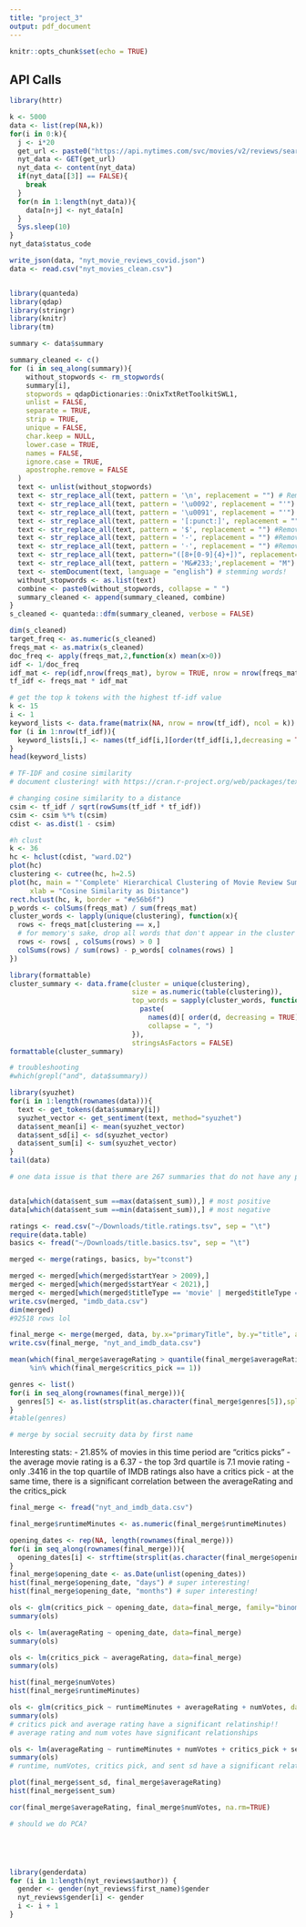 ```yaml
---
title: "project_3"
output: pdf_document
---
```


```r
knitr::opts_chunk$set(echo = TRUE)
```

## API Calls 

```r
library(httr)

k <- 5000
data <- list(rep(NA,k))
for(i in 0:k){
  j <- i*20
  get_url <- paste0("https://api.nytimes.com/svc/movies/v2/reviews/search.json?opening-date=2019-03-015:2021-013-15&api-key=wgJfZeGJBfKXqHXLC7MKYIhusdKGy2y5&offset=",j)
  nyt_data <- GET(get_url)
  nyt_data <- content(nyt_data)
  if(nyt_data[[3]] == FALSE){
    break
  }
  for(n in 1:length(nyt_data)){
    data[n+j] <- nyt_data[n]
  }
  Sys.sleep(10)
}
nyt_data$status_code

write_json(data, "nyt_movie_reviews_covid.json")
data <- read.csv("nyt_movies_clean.csv")



```

```r
library(quanteda)
library(qdap)
library(stringr)
library(knitr)
library(tm)

summary <- data$summary 

summary_cleaned <- c()
for (i in seq_along(summary)){
    without_stopwords <- rm_stopwords(
    summary[i],
    stopwords = qdapDictionaries::OnixTxtRetToolkitSWL1, 
    unlist = FALSE,
    separate = TRUE,
    strip = TRUE,
    unique = FALSE,
    char.keep = NULL,
    lower.case = TRUE,
    names = FALSE,
    ignore.case = TRUE,
    apostrophe.remove = FALSE
  )
  text <- unlist(without_stopwords)
  text <- str_replace_all(text, pattern = '\n', replacement = "") # Remove \n
  text <- str_replace_all(text, pattern = '\u0092', replacement = "'") #Replace with quote
  text <- str_replace_all(text, pattern = '\u0091', replacement = "'") #Replace with quote
  text <- str_replace_all(text, pattern = '[:punct:]', replacement = "") #Remove punctuation
  text <- str_replace_all(text, pattern = '$', replacement = "") #Remove punctuation
  text <- str_replace_all(text, pattern = '-', replacement = "") #Remove punctuation
  text <- str_replace_all(text, pattern = '·', replacement = "") #Remove punctuation
  text <- str_replace_all(text, pattern="([8+[0-9]{4}+])", replacement="") # removing all 8000-8999 ASCII errors 
  text <- str_replace_all(text, pattern = 'M&#233;',replacement = "M") # fix broken M 
  text <- stemDocument(text, language = "english") # stemming words! 
  without_stopwords <- as.list(text)
  combine <- paste0(without_stopwords, collapse = " ")
  summary_cleaned <- append(summary_cleaned, combine) 
}
s_cleaned <- quanteda::dfm(summary_cleaned, verbose = FALSE)

dim(s_cleaned)
target_freq <- as.numeric(s_cleaned)
freqs_mat <- as.matrix(s_cleaned)
doc_freq <- apply(freqs_mat,2,function(x) mean(x>0))
idf <- 1/doc_freq
idf_mat <- rep(idf,nrow(freqs_mat), byrow = TRUE, nrow = nrow(freqs_mat))
tf_idf <- freqs_mat * idf_mat

```

```r
# get the top k tokens with the highest tf-idf value
k <- 15
i <- 1
keyword_lists <- data.frame(matrix(NA, nrow = nrow(tf_idf), ncol = k))
for (i in 1:nrow(tf_idf)){
  keyword_lists[i,] <- names(tf_idf[i,][order(tf_idf[i,],decreasing = TRUE)[1:k]])
}
head(keyword_lists)
```

```r
# TF-IDF and cosine similarity
# document clustering! with https://cran.r-project.org/web/packages/textmineR/vignettes/b_document_clustering.html

# changing cosine similarity to a distance 
csim <- tf_idf / sqrt(rowSums(tf_idf * tf_idf))
csim <- csim %*% t(csim)
cdist <- as.dist(1 - csim)

#h clust 
k <- 36
hc <- hclust(cdist, "ward.D2")
plot(hc)
clustering <- cutree(hc, h=2.5)
plot(hc, main = "'Complete' Hierarchical Clustering of Movie Review Summaries TF-IDF",
     xlab = "Cosine Similarity as Distance")
rect.hclust(hc, k, border = "#e56b6f")
p_words <- colSums(freqs_mat) / sum(freqs_mat)
cluster_words <- lapply(unique(clustering), function(x){
  rows <- freqs_mat[clustering == x,]
  # for memory's sake, drop all words that don't appear in the cluster
  rows <- rows[ , colSums(rows) > 0 ]
  colSums(rows) / sum(rows) - p_words[ colnames(rows) ]
})
```

```r
library(formattable)
cluster_summary <- data.frame(cluster = unique(clustering),
                              size = as.numeric(table(clustering)),
                              top_words = sapply(cluster_words, function(d){
                                paste(
                                  names(d)[ order(d, decreasing = TRUE) ][ 1:5 ], 
                                  collapse = ", ")
                              }),
                              stringsAsFactors = FALSE)
formattable(cluster_summary)

# troubleshooting 
#which(grepl("and", data$summary))


```

```r
library(syuzhet)
for(i in 1:length(rownames(data))){
  text <- get_tokens(data$summary[i])
  syuzhet_vector <- get_sentiment(text, method="syuzhet")
  data$sent_mean[i] <- mean(syuzhet_vector)
  data$sent_sd[i] <- sd(syuzhet_vector)
  data$sent_sum[i] <- sum(syuzhet_vector)
}
tail(data)

# one data issue is that there are 267 summaries that do not have any positive or negative words in the dataset and therefore have a mean, sd, and sum of 0 


data[which(data$sent_sum ==max(data$sent_sum)),] # most positive 
data[which(data$sent_sum ==min(data$sent_sum)),] # most negative 

```


```r
ratings <- read.csv("~/Downloads/title.ratings.tsv", sep = "\t")
require(data.table)
basics <- fread("~/Downloads/title.basics.tsv", sep = "\t")

merged <- merge(ratings, basics, by="tconst")

merged <- merged[which(merged$startYear > 2009),] 
merged <- merged[which(merged$startYear < 2021),] 
merged <- merged[which(merged$titleType == 'movie' | merged$titleType == 'tvmovie'),] 
write.csv(merged, "imdb_data.csv")
dim(merged)
#92518 rows lol 

final_merge <- merge(merged, data, by.x="primaryTitle", by.y="title", all.y=TRUE)
write.csv(final_merge, "nyt_and_imdb_data.csv")

mean(which(final_merge$averageRating > quantile(final_merge$averageRating,prob=1-21.85/100, na.rm = TRUE))
     %in% which(final_merge$critics_pick == 1))

genres <- list()
for(i in seq_along(rownames(final_merge))){
  genres[5] <- as.list(strsplit(as.character(final_merge$genres[5]),split=",")[[1]])
} 
#table(genres)

# merge by social secruity data by first name 

```

Interesting stats: 
- 21.85% of movies in this time period are "critics picks" 
- the average movie rating is a 6.37
- the top 3rd quartile is 7.1 movie rating 
- only .3416 in the top quartile of IMDB ratings also have a critics pick 
- at the same time, there is a significant correlation between the averageRating and the critics_pick 

```r
final_merge <- fread("nyt_and_imdb_data.csv")

final_merge$runtimeMinutes <- as.numeric(final_merge$runtimeMinutes)

opening_dates <- rep(NA, length(rownames(final_merge)))
for(i in seq_along(rownames(final_merge))){
  opening_dates[i] <- strftime(strsplit(as.character(final_merge$opening_date[i]),split="T")[[1]][1], format='%Y-%m-%d')
} 
final_merge$opening_date <- as.Date(unlist(opening_dates))
hist(final_merge$opening_date, "days") # super interesting! 
hist(final_merge$opening_date, "months") # super interesting! 

ols <- glm(critics_pick ~ opening_date, data=final_merge, family="binomial")
summary(ols)

ols <- lm(averageRating ~ opening_date, data=final_merge)
summary(ols)

ols <- lm(critics_pick ~ averageRating, data=final_merge)
summary(ols)

hist(final_merge$numVotes)
hist(final_merge$runtimeMinutes)

ols <- glm(critics_pick ~ runtimeMinutes + averageRating + numVotes, data=final_merge, family="binomial")
summary(ols)
# critics pick and average rating have a significant relatinship!! 
# average rating and num votes have significant relationships 

ols <- lm(averageRating ~ runtimeMinutes + numVotes + critics_pick + sent_mean + sent_sd + sent_sum, data=final_merge)
summary(ols)
# runtime, numVotes, critics pick, and sent sd have a significant relationship 

plot(final_merge$sent_sd, final_merge$averageRating) 
hist(final_merge$sent_sum)

cor(final_merge$averageRating, final_merge$numVotes, na.rm=TRUE)

```
```r
# should we do PCA? 






```


```r
library(genderdata)
for (i in 1:length(nyt_reviews$author)) {
  gender <- gender(nyt_reviews$first_name)$gender
  nyt_reviews$gender[i] <- gender
  i <- i + 1
}


```

